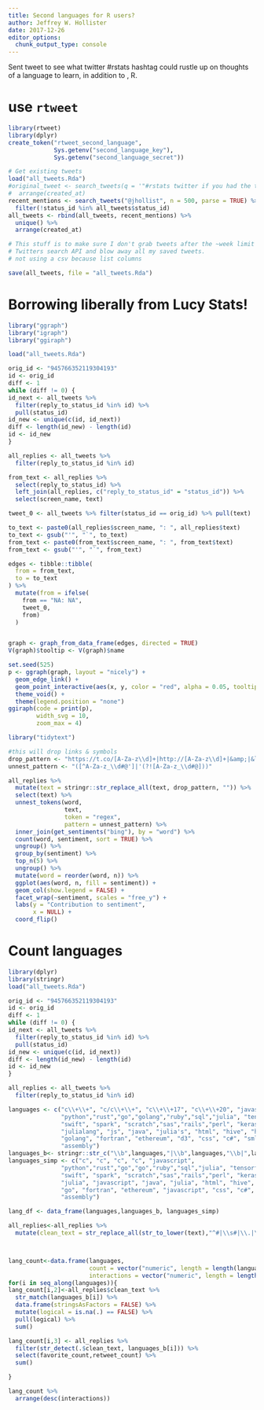 ```yaml
---
title: Second languages for R users?
author: Jeffrey W. Hollister
date: 2017-12-26
editor_options: 
  chunk_output_type: console
---
```


Sent tweet to see what twitter #rstats hashtag could rustle up on thoughts of a language to learn, in addition to , R.

# use `rtweet`

```r
library(rtweet)
library(dplyr)
create_token("rtweet_second_language", 
             Sys.getenv("second_language_key"),
             Sys.getenv("second_language_secret"))

# Get existing tweets
load("all_tweets.Rda")
#original_tweet <- search_tweets(q = '"#rstats twitter if you had the time and wanted to learn another language what language would you choose and why?"', include_rts = TRUE, parse = TRUE) %>%
#  arrange(created_at)
recent_mentions <- search_tweets("@jhollist", n = 500, parse = TRUE) %>%
  filter(!status_id %in% all_tweets$status_id)
all_tweets <- rbind(all_tweets, recent_mentions) %>%
  unique() %>% 
  arrange(created_at)

# This stuff is to make sure I don't grab tweets after the ~week limit on 
# Twitters search API and blow away all my saved tweets.  
# not using a csv because list columns

save(all_tweets, file = "all_tweets.Rda")
```

# Borrowing liberally from Lucy Stats!

```r
library("ggraph")
library("igraph")
library("ggiraph")

load("all_tweets.Rda")

orig_id <- "945766352119304193"
id <- orig_id
diff <- 1
while (diff != 0) {
id_next <- all_tweets %>%
  filter(reply_to_status_id %in% id) %>%
  pull(status_id)
id_new <- unique(c(id, id_next))
diff <- length(id_new) - length(id)
id <- id_new
}

all_replies <- all_tweets %>% 
  filter(reply_to_status_id %in% id)

from_text <- all_replies %>%
  select(reply_to_status_id) %>%
  left_join(all_replies, c("reply_to_status_id" = "status_id")) %>%
  select(screen_name, text)

tweet_0 <- all_tweets %>% filter(status_id == orig_id) %>% pull(text)

to_text <- paste0(all_replies$screen_name, ": ", all_replies$text)
to_text <- gsub("'", "`", to_text)
from_text <- paste0(from_text$screen_name, ": ", from_text$text)
from_text <- gsub("'", "`", from_text)

edges <- tibble::tibble(
  from = from_text,
  to = to_text
) %>%
  mutate(from = ifelse(
    from == "NA: NA",
    tweet_0,
    from)
  )


graph <- graph_from_data_frame(edges, directed = TRUE)
V(graph)$tooltip <- V(graph)$name

set.seed(525)
p <- ggraph(graph, layout = "nicely") + 
  geom_edge_link() + 
  geom_point_interactive(aes(x, y, color = "red", alpha = 0.05, tooltip = tooltip)) +
  theme_void() + 
  theme(legend.position = "none")
ggiraph(code = print(p),
        width_svg = 10,
        zoom_max = 4)

library("tidytext")

#this will drop links & symbols
drop_pattern <- "https://t.co/[A-Za-z\\d]+|http://[A-Za-z\\d]+|&amp;|&lt;|&gt;|RT|https|ht"
unnest_pattern <- "([^A-Za-z_\\d#@']|'(?![A-Za-z_\\d#@]))"

all_replies %>% 
  mutate(text = stringr::str_replace_all(text, drop_pattern, "")) %>%
  select(text) %>%
  unnest_tokens(word, 
                text, 
                token = "regex", 
                pattern = unnest_pattern) %>%
  inner_join(get_sentiments("bing"), by = "word") %>%
  count(word, sentiment, sort = TRUE) %>%
  ungroup() %>%
  group_by(sentiment) %>%
  top_n(5) %>%
  ungroup() %>%
  mutate(word = reorder(word, n)) %>%
  ggplot(aes(word, n, fill = sentiment)) +
  geom_col(show.legend = FALSE) +
  facet_wrap(~sentiment, scales = "free_y") +
  labs(y = "Contribution to sentiment",
       x = NULL) +
  coord_flip()
```

# Count languages

```r
library(dplyr)
library(stringr)
load("all_tweets.Rda")

orig_id <- "945766352119304193"
id <- orig_id
diff <- 1
while (diff != 0) {
id_next <- all_tweets %>%
  filter(reply_to_status_id %in% id) %>%
  pull(status_id)
id_new <- unique(c(id, id_next))
diff <- length(id_new) - length(id)
id <- id_new
}

all_replies <- all_tweets %>% 
  filter(reply_to_status_id %in% id)

languages <- c("c\\+\\+", "c/c\\+\\+", "c\\+\\+17", "c\\+\\+20", "javascript",
               "python","rust","go","golang","ruby","sql","julia", "tensorflow", 
               "swift", "spark", "scratch","sas","rails","perl", "keras", 
               "julialang", "js", "java", "julia's", "html", "hive", "haskell", 
               "golang", "fortran", "ethereum", "d3", "css", "c#", "sml", 
               "assembly")
languages_b<- stringr::str_c("\\b",languages,"|\\b",languages,"\\b|",languages,"\\b")
languages_simp <- c("c", "c", "c", "c", "javascript",
               "python","rust","go","go","ruby","sql","julia", "tensorflow", 
               "swift", "spark", "scratch","sas","rails","perl", "keras", 
               "julia", "javascript", "java", "julia", "html", "hive", "haskell", 
               "go", "fortran", "ethereum", "javascript", "css", "c#", "sml", 
               "assembly")

lang_df <- data_frame(languages,languages_b, languages_simp)

all_replies<-all_replies %>% 
  mutate(clean_text = str_replace_all(str_to_lower(text),"^#|\\s#|\\.|\\?|!"," ")) 



lang_count<-data.frame(languages,
                       count = vector("numeric", length = length(languages)), 
                       interactions = vector("numeric", length = length(languages)))
for(i in seq_along(languages)){
lang_count[i,2]<-all_replies$clean_text %>% 
  str_match(languages_b[i]) %>%
  data.frame(stringsAsFactors = FALSE) %>%
  mutate(logical = is.na(.) == FALSE) %>%
  pull(logical) %>%
  sum()

lang_count[i,3] <- all_replies %>%
  filter(str_detect(.$clean_text, languages_b[i])) %>%
  select(favorite_count,retweet_count) %>%
  sum()

}

lang_count %>%
  arrange(desc(interactions))



```
